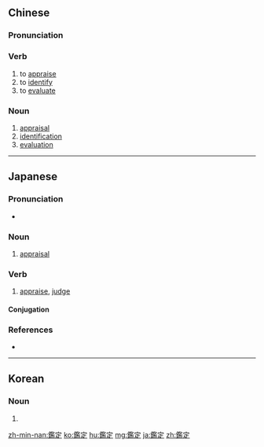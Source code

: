 {{also|鉴定}}
==Chinese==
{{zh-forms|s=鉴定|t2=鑒定}}

===Pronunciation===
{{zh-pron
|m=jiàndìng
|c=gaam3 ding6
|h=pfs=kam-thin
|mn=kàm-tēng
|cat=v,n
}}

===Verb===
{{zh-verb}}

# to [[appraise]]
# to [[identify]]
# to [[evaluate]]

===Noun===
{{zh-noun}}

# [[appraisal]]
# [[identification]]
# [[evaluation]]

{{zh-cat|Intermediate}}

----

==Japanese==
{{ja-kanjitab|かん|てい|yomi=on}}

===Pronunciation===
* {{ja-pron|かんてい|yomi=o}}

===Noun===
{{ja-noun|かんてい}}

# [[appraisal]]

===Verb===
{{ja-verb-suru|tr=trans|かんてい}}

# [[appraise]], [[judge]]

====Conjugation====
{{ja-suru|かんてい}}

===References===
* {{R:Shogakukan}}
----
==Korean==
{{ko-hanjatab}}

===Noun===
{{ko-noun|hj|hangeul=감정}}

# {{hanja form of|감정}}

[[zh-min-nan:鑑定]]
[[ko:鑑定]]
[[hu:鑑定]]
[[mg:鑑定]]
[[ja:鑑定]]
[[zh:鑑定]]